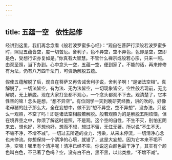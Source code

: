 ```yaml
---
---
---
```

title: 五蕴一空　依性起修
---




经讲到这里，我们再念念看《般若波罗蜜多心经》：“观自在菩萨行深般若波罗蜜多时，照见五蕴皆空，度一切苦厄。舍利子，色不异空，空不异色，色即是空，空即是色，受想行识亦复如是。”你真有大智慧。不管什么禅宗或般若心宗，只来一照。由观至照，当下办到。心中念头一空，五蕴一空，便到家了。不能的话，再来修修有为法，仍有八万四千法门，可资助解脱五蕴。

假使五蕴解脱了后，观自在菩萨又再告诫舍利子说，舍利子啊！“是诸法空相”。真解脱了，一切法皆空，有为法、无为法皆空，一切现象皆空，空性般若现前，无比解脱，无上解脱。现在大家打坐都不观心，一个念头都观不下去。观清楚了，它本性空的嘛！念头是想，“想不异空”。有位同学一天到晚研究经教，讲的吹的，好像老母猪的肚子那么大，全在妄想中，做不到“想不异空，空不异想”，没办法。只这么一观照，不空了吗！即是诸法空相般若解脱。般若观照为的是解脱五阴烦恼，但在境界空之中，你须了解这时是照，不是观。这个空的自性，不生不灭，别怕五阴来去，想也好，不想也好，想而不想，想过不留，无住无著。所以说“不生不灭，不垢不净，不增不减”。一切过去所造的业力、污染，从来未停流，一切清净心念也未停流。你想保持一个清净的心境，就错了，这是大妄想。因为它本来不垢不净，空嘛！哪里有个清净呢！清净已经不空。你说这白颜色最干净了，其实有个颜色叫白色，不已著了色吗？空，没有白不白，黑不黑，以此类推，“不增不减”。